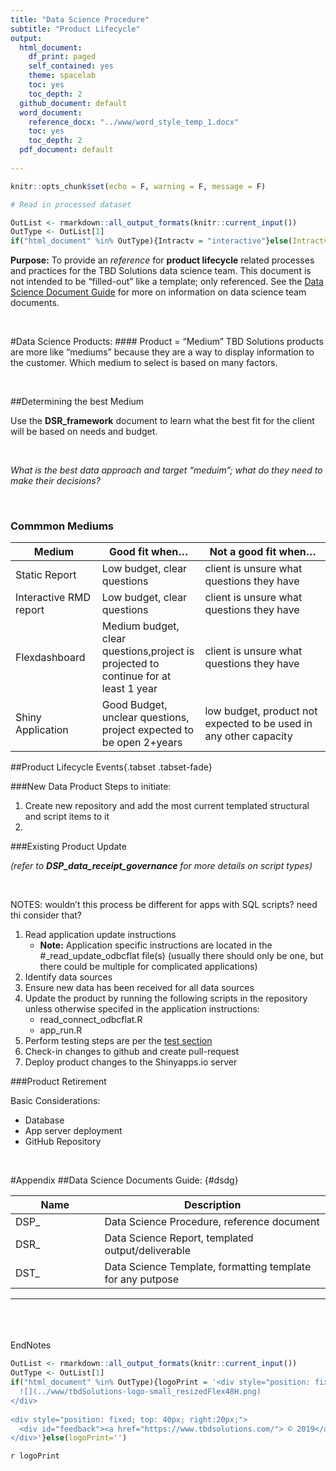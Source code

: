 ```yaml
---
title: "Data Science Procedure"
subtitle: "Product Lifecycle"
output:
  html_document:
    df_print: paged
    self_contained: yes
    theme: spacelab
    toc: yes
    toc_depth: 2
  github_document: default
  word_document:
    reference_docx: "../www/word_style_temp_1.docx"
    toc: yes
    toc_depth: 2
  pdf_document: default
    
---
```



```r
knitr::opts_chunk$set(echo = F, warning = F, message = F)
```

```r

# Read in processed dataset 

```
<!--formatting keeps html andword happy in same template, works when knitting -->
```r
OutList <- rmarkdown::all_output_formats(knitr::current_input())
OutType <- OutList[1]
if("html_document" %in% OutType){Intractv = "interactive"}else(Intractv='')

```

<!-- #DOCUMENT BEGIN -->



**Purpose:**
To provide an *reference* for **product lifecycle** related processes and practices for the TBD Solutions data science team.  This document is not intended to be "filled-out" like a template; only referenced. See the [Data Science Document Guide](#dsdg) for more on information on data science team documents.

<br>


#Data Science Products:
#### Product = "Medium"
TBD Solutions products are more like "mediums" because they are a way to display information to the customer.  Which medium to select is based on many factors.


<br>

##Determining the best Medium

Use the **DSR_framework** document to learn what the best fit for the client will be based on needs and budget.

<br>

*What is the best data approach and target "meduim"; what do they need to make their decisions?*

<br>

### Commmon Mediums

|        Medium          |  Good fit when...          |   Not a good fit when...         | 
|------------------------|----------------------------|----------------------------------|
|Static Report           | Low budget, clear questions|client is unsure what questions they have |
|Interactive RMD report  | Low budget, clear questions|client is unsure what questions they have |
|Flexdashboard           | Medium budget, clear questions,project is projected to continue for at least 1 year|client is unsure what questions they have |
|Shiny Application       | Good Budget, unclear questions, project expected to be open 2+years| low budget, product not expected to be used in any other capacity |



##Product Lifecycle Events{.tabset .tabset-fade}

###New Data Product
Steps to initiate:

1. Create new repository and add the most current templated structural and script items to it
2. 


###Existing Product Update

*(refer to **DSP_data_receipt_governance** for more details on script types)*

<br>

NOTES: wouldn't this process be different for apps with SQL scripts?  need thi consider that?

1. Read application update instructions
    + **Note:** Application specific instructions are located in the #_read_update_odbcflat file(s) (usually there should only be one, but there could be multiple for complicated applications) 
2. Identify data sources
3. Ensure new data has been received for all data sources
4. Update the product by running the following scripts in the repository unless otherwise specifed in the application instructions:
      + read_connect_odbcflat.R
      + app_run.R 
5. Perform testing steps are per the [test section](#testing)
6. Check-in changes to github and create pull-request
7. Deploy product changes to the Shinyapps.io server


###Product Retirement

Basic Considerations:

* Database
* App server deployment
* GitHub Repository




<br>

#Appendix
##Data Science Documents Guide: {#dsdg}


Name                    |Description                                                 |
----------------------- | ---------------------------------------------------------- |
DSP_                    | Data Science Procedure, reference document                 |
DSR_                    | Data Science Report, templated output/deliverable          |
DST_                    | Data Science Template, formatting template for any putpose |



---


<br>
<br>
<br>
EndNotes
<br>



```r
OutList <- rmarkdown::all_output_formats(knitr::current_input())
OutType <- OutList[1]
if("html_document" %in% OutType){logoPrint = '<div style="position: fixed; top: 10px; right: 10px;">
  ![](../www/tbdSolutions-logo-small_resizedFlex48H.png)
</div>
   
<div style="position: fixed; top: 40px; right:20px;">
  <div id="feedback"><a href="https://www.tbdsolutions.com/"> © 2019</a></div>
</div>'}else(logoPrint='')

```
`r logoPrint`
